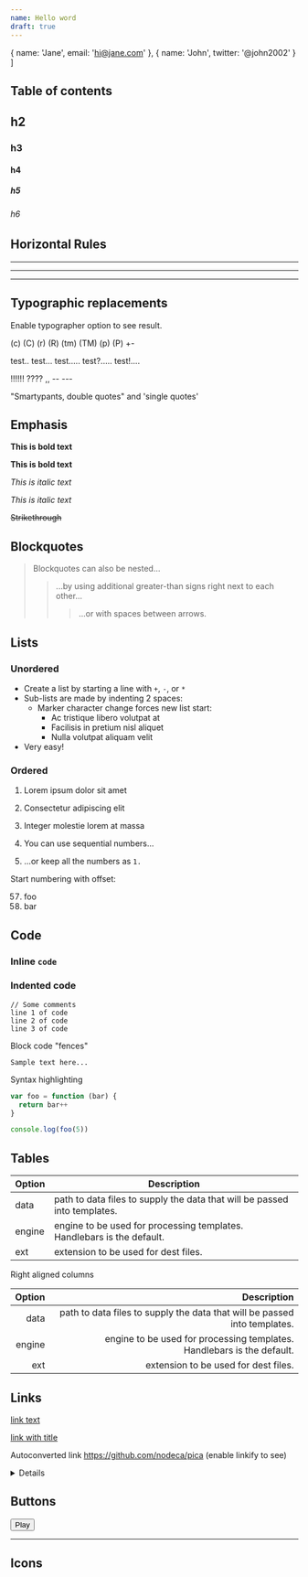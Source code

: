 ```yaml
---
name: Hello word
draft: true
---
```



  { name: 'Jane', email: 'hi@jane.com' },
  { name: 'John', twitter: '@john2002' }
]


<Prose>

## Table of contents

## h2

### h3

#### h4

##### h5

###### h6

## Horizontal Rules

---

---

---

## Typographic replacements

Enable typographer option to see result.

(c) (C) (r) (R) (tm) (TM) (p) (P) +-

test.. test... test..... test?..... test!....

!!!!!! ???? ,, -- ---

"Smartypants, double quotes" and 'single quotes'

## Emphasis

**This is bold text**

**This is bold text**

_This is italic text_

_This is italic text_

~~Strikethrough~~

## Blockquotes

> Blockquotes can also be nested...
>
> > ...by using additional greater-than signs right next to each other...
> >
> > > ...or with spaces between arrows.

## Lists

### Unordered

- Create a list by starting a line with `+`, `-`, or `*`
- Sub-lists are made by indenting 2 spaces:
  - Marker character change forces new list start:
    - Ac tristique libero volutpat at
    * Facilisis in pretium nisl aliquet
    - Nulla volutpat aliquam velit
- Very easy!

### Ordered

1. Lorem ipsum dolor sit amet
2. Consectetur adipiscing elit
3. Integer molestie lorem at massa

4. You can use sequential numbers...
5. ...or keep all the numbers as `1.`

Start numbering with offset:

57. foo
1. bar

## Code

### Inline `code`

### Indented code

    // Some comments
    line 1 of code
    line 2 of code
    line 3 of code

Block code "fences"

```
Sample text here...
```

Syntax highlighting

```js
var foo = function (bar) {
  return bar++
}

console.log(foo(5))
```

## Tables

| Option | Description                                                               |
| ------ | ------------------------------------------------------------------------- |
| data   | path to data files to supply the data that will be passed into templates. |
| engine | engine to be used for processing templates. Handlebars is the default.    |
| ext    | extension to be used for dest files.                                      |

Right aligned columns

| Option |                                                               Description |
| -----: | ------------------------------------------------------------------------: |
|   data | path to data files to supply the data that will be passed into templates. |
| engine |    engine to be used for processing templates. Handlebars is the default. |
|    ext |                                      extension to be used for dest files. |

## Links

[link text](http://dev.nodeca.com)

[link with title](http://nodeca.github.io/pica/demo/ 'title text!')

Autoconverted link https://github.com/nodeca/pica (enable linkify to see)

<details>
  <summary>Details</summary>
  Laborum ipsum occaecat occaecat eu occaecat non ut officia non minim qui laboris minim. Qui magna nostrud laboris voluptate excepteur dolore exercitation elit exercitation fugiat Lorem. Cupidatat do eiusmod nulla id ipsum incididunt commodo officia pariatur deserunt quis consequat sunt eu. Dolor adipisicing ullamco consectetur irure.

Eiusmod ut dolore nostrud amet quis id minim id nisi in pariatur aliqua nisi adipisicing. Deserunt non aute commodo irure ex sit magna minim qui ad. Aliquip magna commodo laboris cupidatat excepteur. Sunt in pariatur sit labore irure adipisicing cupidatat. Lorem duis non officia qui mollit eu reprehenderit nulla ex in.

Tempor officia aliqua laboris culpa ad laboris do ex dolor voluptate laboris laboris consectetur. Culpa consequat in et Lorem sint labore Lorem minim voluptate aliqua reprehenderit dolore deserunt. Cupidatat reprehenderit commodo dolore eiusmod duis aliquip laborum cupidatat dolor esse dolor.

</details>

## Buttons

<Button class="not-prose">Play</Button>

---

## Icons

<Icon name="floppy-drive" />
<Icon name="floppy-disk" />
<Icon name="floppy-disk" />

</Prose>
